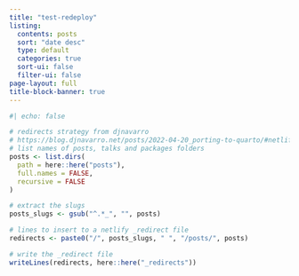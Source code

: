 ```yaml
---
title: "test-redeploy"
listing:
  contents: posts
  sort: "date desc"
  type: default
  categories: true
  sort-ui: false
  filter-ui: false
page-layout: full
title-block-banner: true
---
```


```r
#| echo: false

# redirects strategy from djnavarro
# https://blog.djnavarro.net/posts/2022-04-20_porting-to-quarto/#netlify-redirects
# list names of posts, talks and packages folders
posts <- list.dirs(
  path = here::here("posts"),
  full.names = FALSE,
  recursive = FALSE
)

# extract the slugs
posts_slugs <- gsub("^.*_", "", posts)

# lines to insert to a netlify _redirect file
redirects <- paste0("/", posts_slugs, " ", "/posts/", posts)

# write the _redirect file
writeLines(redirects, here::here("_redirects"))
```

